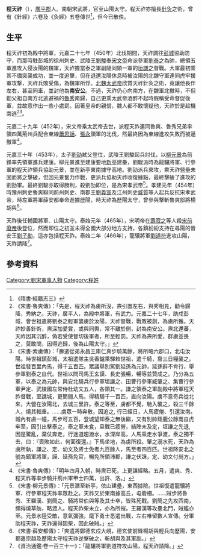 '''程天祚'''（{{bd|？||？|catIdx=C}}），[[廣平郡|廣平郡]]人。南朝宋武將，官至山陽太守。程天祚亦擅長[[針灸|針灸]]之術，曾有《針經》六卷及《灸經》五卷傳世<REF>《隋書·經籍志三》</REF>，但今已散佚。

==生平 ==
程天祚初為殿中將軍，元嘉二十七年（450年）北伐期間，天祚調往[[徐州市|彭城]]協助防守，而那時駐彭城的徐州刺史、武陵王[[宋孝武帝|劉駿]]奉[[宋文帝|宋文帝]]命派參軍[[劉泰之|劉泰之]]為帥，總領五軍進攻入侵汝陽的魏軍，天祚擔當泰之軍副隨同領一軍的[[垣謙之|垣謙之]]督戰。大軍最初乘其不備突襲成功，並一度追擊，但在退還汝陽休息時被汝陽的北魏守軍連同虎牢援軍攻撃，天祚兵敗受傷，為魏軍所俘。[[北魏太武帝|北魏太武帝]]欣賞天祚針灸之術，竟讓他長伴左右，甚至同車，並封他為'''南安公'''。不過，天祚仍心向南方，在魏軍北撤時，不但勸父祖自南方北逃避禍的[[魯秀|魯秀]]南歸，自己更乘太武帝酒醉不起時假稱受命督促後軍，並故意作出一些小處罰。因著皇帝的親信，魏人都不敢懷疑他，天祚於是趁機南逃<REF>《宋書·魯爽傳》：「先是，程天祚為虜所沒，燾引置左右，與秀相見，勸令歸降，秀納之。天祚，廣平人，為殿中將軍，有武力。元嘉二十七年，助戍彭城，會世祖遣將劉泰之輕軍襲虜於汝陽，天祚督戰，戰敗被創，為虜所獲。天祚妙善針術，燾深加愛賞，或與同輿，常不離於側，封為南安公。燾北還蕃，天祚因其沉醉，偽若受使督切後軍者，所至輕罰。天祚為燾所愛，群虜並畏之，莫敢問，因得逃歸，後為山陽太守。」</REF><REF>《宋書·索虜傳》：「壽遣從弟永昌王庫仁真步騎萬餘，將所略六郡口，北屯汝陽。時世祖鎮彭城，太祖遣隊主吳香鑪乘驛敕世祖，遣千騎，齎三日糧襲之。世祖發百里內馬，得千五百匹。眾議舉別駕劉延孫為元帥，延孫辭不肯行，舉參軍劉泰之自代。世祖以問司馬王玄謨、長史張暢，暢等並贊成之。乃分為五軍，以泰之為元帥，與安北騎兵行參軍垣謙之、田曹行參軍臧肇之、集曹行參軍尹定、武陵國左常侍杜幼文五人，各領其一。謙之領泰之軍副殿中將軍程天祚督戰，至譙城，更簡閱人馬，得精騎千一百匹，直向汝陽。虜不意奇兵從北來，大營在汝陽北，去城三里許。泰之等至，虜都不覺，馳入襲之，殺三千餘人，燒其輜重。……虜眾一時奔散，因追之, 行已經日，人馬疲倦、引還汝南。城內有虜一幢，馬步可五百，登城望知泰之無後繼，又有別帥鉅鹿公餘嵩自虎牢至，因引出擊泰之，泰之軍未食，旦戰已疲勞，結陣未及定，垣謙之先退, 因是驚亂，棄仗奔走，行迷道趨溵水，水深岸高，人馬乘走水爭渡，泰之獨不去，曰：『喪敗如此，何面復還。』下馬坐地，為虜所殺。肇之溺水死，天祚為虜所執，謙之、定、幼文及將士免者九百餘人，馬至者四百匹。世祖降安北之號為鎮軍將軍，謨、延孫免官，暢免所領沛郡，謙之伏誅，定、幼文付尚方。」</REF>。

元嘉二十九年（452年），宋文帝乘太武帝去世，派程天祚連同魯爽、魯秀兄弟率領四萬荊州兵配合東線[[蕭思話|蕭思話]]、[[張永_(南朝宋)|張永]]領軍的北伐，然最終因為東線進攻失敗而被逼撤軍<REF>《宋書·魯爽傳》：「明年四月入朝，時燾已死，上更謀經略。五月，遣爽、秀、程天祚等率步騎并荊州軍甲士四萬，出許、洛。」</REF>。

元嘉三十年（453年），太子[[劉劭_(劉宋)|劉劭]]弒父登位，武陵王劉駿起兵討伐，以[[柳元景|柳元景]]為前鋒率先領軍進兵建康。柳元景進至建康要地[[新亭|新亭]]建壘，劉駿派時為龍驤將軍、行參軍的程天祚領兵協助元景，並在新亭東南據守高地。劉劭派兵來攻，乘天祚營壘未固而將之擊破，但因元景奮力作戰，更派兵協助天祚收復據點，最終擊破了進攻的劉劭軍。最終劉駿亦取得勝利，殺劉劭即位，是為宋孝武帝<REF>《宋書·柳元景傳》：「元景潛至新亭，依山建壘，東西據險。世祖復遣龍驤將軍、行參軍程天祚率眾赴之。天祚又於東南據高丘，屯砦柵。……賊步將魯秀、王羅漢、劉簡之、騎將常伯與等及其士卒，皆殊死戰。劉簡之先攻西南，頻得燒草舫，略渡人。程天祚柴未立，亦為所摧。王羅漢等攻壘北門，賊艦亦至。元景水陸受敵，意氣彌強，麾下勇士悉遣出戰，左右唯留數人宣傳。分軍助程天祚，天祚還得固柴，因此破賊。」</REF>。孝建元年（454年）時豫州刺史魯爽聯同荊州刺史、南郡王[[劉義宣|劉義宣]]及江州刺史[[臧質|臧質]]等人起兵反抗宋孝武帝，時左軍將軍薛安都奉命進據歷陽，時天祚為歷陽太守，曾參與擊斬魯爽部將楊胡與<REF>《宋書·薛安都傳》：「爽遣將鄭德玄戍大峴，德玄使前鋒楊胡與輕兵向歷陽，安都遣宗越及歷陽太守程天祚逆擊破之，斬胡與及其軍副。」</REF>。

天祚後任輔國將軍、山陽太守。泰始元年（465年），宋明帝在[[壽寂之|壽寂之]]等人殺[[宋前廢帝|宋前廢帝]]後登位，然而即位之初並未得全國大部分地方支持，各鎮紛紛支持在尋陽的晉安王[[劉子勛|劉子勛]]，這亦包括程天祚。泰始二年（466年），龍驤將軍[[劉道符|劉道符]]進攻山陽，天祚請降<REF>《資治通鑑·卷一百三十一》：「龍驤將軍劉道符攻山陽，程天祚請降。」</REF>。

== 參考資料 ==
{{REFLIST}}

[[Category:劉宋軍事人物|Category:劉宋軍事人物]]
[[Category:程姓|Category:程姓]]